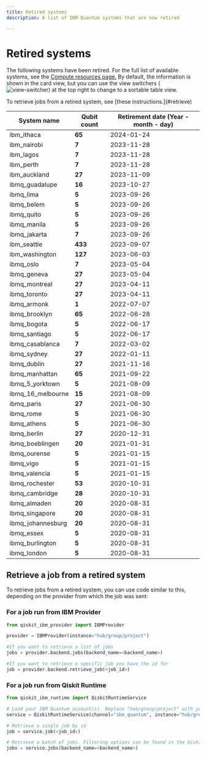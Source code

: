 ```yaml
---
title: Retired systems
description: A list of IBM Quantum systems that are now retired

---
```


# Retired systems

The following systems have been retired. For the full list of available systems, see the [Compute resources page.](https://quantum-computing.ibm.com/services/resources?services=systems) By default, the information is shown in the card view, but you can use the view switchers (![view-switcher](/images/migration/view-switcher1.png)) at the top right to change to a sortable table view.

<Admonition type="note">
    To retrieve jobs from a retired system, see [these instructions.](#retrieve)
</Admonition>


| System name       | Qubit count | Retirement date (Year - month - day) |
| ----------------- | ----------- | --------------- |
| ibm_ithaca        | **65**      | 2024-01-24      |
| ibm_nairobi       | **7**       | 2023-11-28      |
| ibm_lagos         | **7**       | 2023-11-28      |
| ibm_perth         | **7**       | 2023-11-28      |
| ibm_auckland      | **27**      | 2023-11-09      |
| ibmq_guadalupe    | **16**      | 2023-10-27      |
| ibmq_lima         | **5**       | 2023-09-26      |
| ibmq_belem        | **5**       | 2023-09-26      |
| ibmq_quito        | **5**       | 2023-09-26      |
| ibmq_manila       | **5**       | 2023-09-26      |
| ibmq_jakarta      | **7**       | 2023-09-26      |
| ibm_seattle       | **433**     | 2023-09-07      |
| ibm_washington    | **127**     | 2023-06-03      |
| ibmq_oslo         | **7**       | 2023-05-04      |
| ibmq_geneva       | **27**      | 2023-05-04      |
| ibmq_montreal     | **27**      | 2023-04-11      |
| ibmq_toronto      | **27**      | 2023-04-11      |
| ibmq_armonk       | **1**       | 2022-07-07      |
| ibmq_brooklyn     | **65**      | 2022-06-28      |
| ibmq_bogota       | **5**       | 2022-06-17      |
| ibmq_santiago     | **5**       | 2022-06-17      |
| ibmq_casablanca   | **7**       | 2022-03-02      |
| ibmq_sydney       | **27**      | 2022-01-11      |
| ibmq_dublin       | **27**      | 2021-11-16      |
| ibmq_manhattan    | **65**      | 2021-09-22      |
| ibmq_5_yorktown   | **5**       | 2021-08-09      |
| ibmq_16_melbourne | **15**      | 2021-08-09      |
| ibmq_paris        | **27**      | 2021-06-30      |
| ibmq_rome         | **5**       | 2021-06-30      |
| ibmq_athens       | **5**       | 2021-06-30      |
| ibmq_berlin       | **27**      | 2020-12-31      |
| ibmq_boeblingen   | **20**      | 2021-01-31      |
| ibmq_ourense      | **5**       | 2021-01-15      |
| ibmq_vigo         | **5**       | 2021-01-15      |
| ibmq_valencia     | **5**       | 2021-01-15      |
| ibmq_rochester    | **53**      | 2020-10-31      |
| ibmq_cambridge    | **28**      | 2020-10-31      |
| ibmq_almaden      | **20**      | 2020-08-31      |
| ibmq_singapore    | **20**      | 2020-08-31      |
| ibmq_johannesburg | **20**      | 2020-08-31      |
| ibmq_essex        | **5**       | 2020-08-31      |
| ibmq_burlington   | **5**       | 2020-08-31      |
| ibmq_london       | **5**       | 2020-08-31      |


<span id="retrieve"></span>
## Retrieve a job from a retired system

To retrieve jobs from a retired system, you can use code similar to this, depending on the provider from which the job was sent:

### For a job run from IBM Provider

```python
from qiskit_ibm_provider import IBMProvider

provider = IBMProvider(instance="hub/group/project")

#If you want to retrieve a list of jobs
jobs = provider.backend.jobs(backend_name=<backend_name>)

#If you want to retrieve a specific job you have the id for
job = provider.backend.retrieve_job(<job_id>)
```

### For a job run from Qiskit Runtime

```python
from qiskit_ibm_runtime import QiskitRuntimeService

# Load your IBM Quantum account(s). Replace "hub/group/project" with your desired instance
service = QiskitRuntimeService(channel="ibm_quantum", instance="hub/group/project")

# Retrieve a single job by id
job = service.job(<job_id>)

# Retrieve a batch of jobs. Filtering options can be found in the QiskitRuntimeService.jobs api reference
jobs = service.jobs(backend_name=<backend_name>)
```